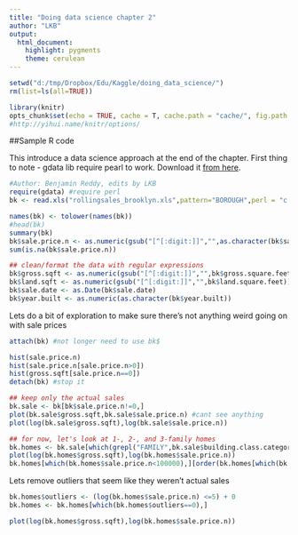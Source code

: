 ```yaml
---
title: "Doing data science chapter 2"
author: "LKB"
output: 
  html_document: 
    highlight: pygments
    theme: cerulean
---
```


```r
setwd("d:/tmp/Dropbox/Edu/Kaggle/doing_data_science/")
rm(list=ls(all=TRUE))

library(knitr)
opts_chunk$set(echo = TRUE, cache = T, cache.path = "cache/", fig.path = "figure/", warning = FALSE)
#http://yihui.name/knitr/options/
```

##Sample R code

This introduce a data science approach at the end of the chapter. First thing to note - gdata lib require pearl to work. Download it [from here](http://www.activestate.com/activeperl/downloads).

```r
#Author: Benjamin Reddy, edits by LKB
require(gdata) #require perl
bk <- read.xls("rollingsales_brooklyn.xls",pattern="BOROUGH",perl = "c:\\Perl64\\bin\\perl.exe")
```



```r
names(bk) <- tolower(names(bk))
#head(bk)
summary(bk)
bk$sale.price.n <- as.numeric(gsub("[^[:digit:]]","",as.character(bk$sale.price)))
sum(is.na(bk$sale.price.n))
```

```r
## clean/format the data with regular expressions
bk$gross.sqft <- as.numeric(gsub("[^[:digit:]]","",bk$gross.square.feet))
bk$land.sqft <- as.numeric(gsub("[^[:digit:]]","",bk$land.square.feet))
bk$sale.date <- as.Date(bk$sale.date)
bk$year.built <- as.numeric(as.character(bk$year.built))
```

Lets do a bit of exploration to make sure there's not anything weird going on with sale prices
```r
attach(bk) #not longer need to use bk$

hist(sale.price.n)
hist(sale.price.n[sale.price.n>0])
hist(gross.sqft[sale.price.n==0])
detach(bk) #stop it
```


```r
## keep only the actual sales
bk.sale <- bk[bk$sale.price.n!=0,]
plot(bk.sale$gross.sqft,bk.sale$sale.price.n) #cant see anything
plot(log(bk.sale$gross.sqft),log(bk.sale$sale.price.n))

## for now, let's look at 1-, 2-, and 3-family homes
bk.homes <- bk.sale[which(grepl("FAMILY",bk.sale$building.class.category)),]
plot(log(bk.homes$gross.sqft),log(bk.homes$sale.price.n))
bk.homes[which(bk.homes$sale.price.n<100000),][order(bk.homes[which(bk.homes$sale.price.n<100000),]$sale.price.n),]

```

Lets remove outliers that seem like they weren't actual sales

```r
bk.homes$outliers <- (log(bk.homes$sale.price.n) <=5) + 0
bk.homes <- bk.homes[which(bk.homes$outliers==0),]

plot(log(bk.homes$gross.sqft),log(bk.homes$sale.price.n))
```
